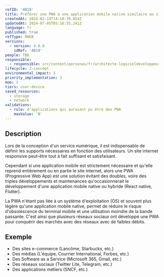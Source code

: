 ```yaml
---
refID: '4019'
title: Préférer une PWA à une application mobile native similaire au site web
createdAt: 2024-02-14T14:10:39.854Z
updatedAt: 2024-07-05T05:16:55.241Z
language: fr
published: true
refType: RWEB
versions:
  - version: 4.0.0
    idRef: '4019'
people: TBD
responsible:
  - responsible: src/content/personas/fr/architecte-logicieldeveloppeur.mdx
lifecycle: 2-concept
environmental_impact: 3
priority_implementation: 3
moe: 3
tiers: user-device
saved_resources:
  - storage
  - network
validations:
  - rule: d'applications qui auraient pu être des PWA
    maxValue: '0'
---
```


## Description

Lors de la conception d'un service numérique, il est indispensable de définir les supports nécessaires en fonction des utilisateurs.
Un site internet responsive peut-être tout à fait suffisant et satisfaisant.

Cependant si une application mobile est strictement nécessaire et qu'elle reprend entièrement ou en partie le site internet, alors une PWA (Progressive Web App) est une solution évitant des doubles, voire des triples développements et maintenances qu'occasionnerait le développement d'une application mobile native ou hybride (React native, Flutter).

La PWA n'étant pas liée à un système d'exploitation (OS) et souvent plus légère qu'une application mobile native, permet de réduire le risque d'obsolescence du terminal mobile et une utilisation moindre de la bande passante. C'est ainsi que plusieurs réseaux sociaux ont développé une PWA pour conquérir des marchés avec des réseaux avec de faibles débits.

## Exemple

* Des sites e-commerce (Lancôme, Starbucks, etc.)
* Des médias (L'équipe, Courrier International, Forbes, etc.)
* Des Software as a Service (Microsoft 365, Gmail, etc.)
* Des réseaux sociaux (Twitter Lite, Telegram, etc.)
* Des applications métiers (SNCF, etc.)
